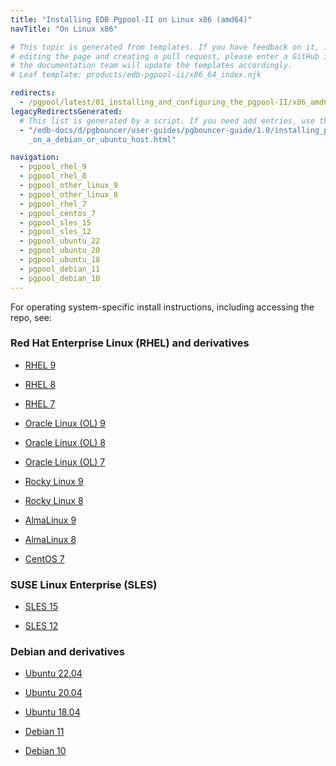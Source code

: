 ```yaml
---
title: "Installing EDB Pgpool-II on Linux x86 (amd64)"
navTitle: "On Linux x86"

# This topic is generated from templates. If you have feedback on it, instead of
# editing the page and creating a pull request, please enter a GitHub issue and
# the documentation team will update the templates accordingly.
# Leaf template: products/edb-pgpool-ii/x86_64_index.njk

redirects:
  - /pgpool/latest/01_installing_and_configuring_the_pgpool-II/x86_amd64/
legacyRedirectsGenerated:
  # This list is generated by a script. If you need add entries, use the `legacyRedirects` key.
  - "/edb-docs/d/pgbouncer/user-guides/pgbouncer-guide/1.0/installing_pgbouncer\
    _on_a_debian_or_ubuntu_host.html"

navigation:
  - pgpool_rhel_9
  - pgpool_rhel_8
  - pgpool_other_linux_9
  - pgpool_other_linux_8
  - pgpool_rhel_7
  - pgpool_centos_7
  - pgpool_sles_15
  - pgpool_sles_12
  - pgpool_ubuntu_22
  - pgpool_ubuntu_20
  - pgpool_ubuntu_18
  - pgpool_debian_11
  - pgpool_debian_10
---
```


For operating system-specific install instructions, including accessing the repo, see:

### Red Hat Enterprise Linux (RHEL) and derivatives

- [RHEL 9](pgpool_rhel_9)

- [RHEL 8](pgpool_rhel_8)

- [RHEL 7](pgpool_rhel_7)

- [Oracle Linux (OL) 9](pgpool_rhel_9)

- [Oracle Linux (OL) 8](pgpool_rhel_8)

- [Oracle Linux (OL) 7](pgpool_rhel_7)

- [Rocky Linux 9](pgpool_other_linux_9)

- [Rocky Linux 8](pgpool_other_linux_8)

- [AlmaLinux 9](pgpool_other_linux_9)

- [AlmaLinux 8](pgpool_other_linux_8)

- [CentOS 7](pgpool_centos_7)

### SUSE Linux Enterprise (SLES)

- [SLES 15](pgpool_sles_15)

- [SLES 12](pgpool_sles_12)

### Debian and derivatives

- [Ubuntu 22.04](pgpool_ubuntu_22)

- [Ubuntu 20.04](pgpool_ubuntu_20)

- [Ubuntu 18.04](pgpool_ubuntu_18)

- [Debian 11](pgpool_debian_11)

- [Debian 10](pgpool_debian_10)
